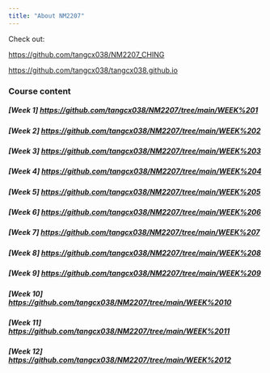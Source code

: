 ```yaml
---
title: "About NM2207"
---
```


Check out:

<https://github.com/tangcx038/NM2207_CHING>

<https://github.com/tangcx038/tangcx038.github.io>

### Course content

##### \[Week 1\] <https://github.com/tangcx038/NM2207/tree/main/WEEK%201>

##### \[Week 2\] <https://github.com/tangcx038/NM2207/tree/main/WEEK%202>

##### \[Week 3\] <https://github.com/tangcx038/NM2207/tree/main/WEEK%203>

##### \[Week 4\] <https://github.com/tangcx038/NM2207/tree/main/WEEK%204>

##### \[Week 5\] <https://github.com/tangcx038/NM2207/tree/main/WEEK%205>

##### \[Week 6\] <https://github.com/tangcx038/NM2207/tree/main/WEEK%206>

##### \[Week 7\] <https://github.com/tangcx038/NM2207/tree/main/WEEK%207>

##### \[Week 8\] <https://github.com/tangcx038/NM2207/tree/main/WEEK%208>

##### \[Week 9\] <https://github.com/tangcx038/NM2207/tree/main/WEEK%209>

##### \[Week 10\] <https://github.com/tangcx038/NM2207/tree/main/WEEK%2010>

##### \[Week 11\] <https://github.com/tangcx038/NM2207/tree/main/WEEK%2011>

##### \[Week 12\] [https://github.com/tangcx038/NM2207/tree/main/WEEK%2012](https://github.com/tangcx038/NM2207/tree/main/WEEK%2011){.uri}
